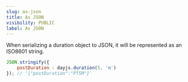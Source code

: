 ```yaml
---
slug: as-json
title: As JSON
visibility: PUBLIC
label: As JSON
---
```


When serializing a duration object to JSON, it will be represented as an ISO8601 string.

```javascript
JSON.stringify({
    postDuration : dayjs.duration(5, 'm')
}); // '{"postDuration":"PT5M"}'
```